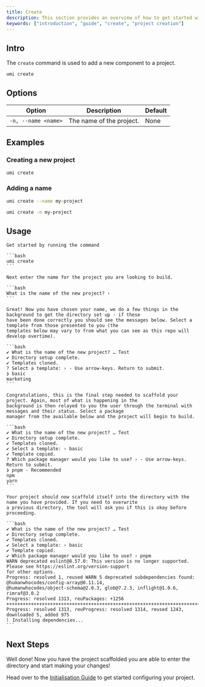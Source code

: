 ```yaml
---
title: Create
description: This section provides an overview of how to get started with the `umi create` command.
keywords: ["introduction", "guide", "create", "project creation"]
---
```


## Intro

The `create` command is used to add a new component to a project.

```bash copy
umi create
```

## Options

| Option | Description | Default |
| ------- | --- | --- |
| `-n, --name <name>` | The name of the project. | None |


## Examples

### Creating a new project

```bash copy
umi create
```

### Adding a name

```bash copy
umi create --name my-project
```
```bash copy
umi create -n my-project
```


## Usage

<Step>
  <StepItem title="Running The Command">

    Get started by running the command

    ```bash
    umi create
    ```

  </StepItem>
  <StepItem title="Project Name">

    Next enter the name for the project you are looking to build.

    ```bash
    What is the name of the new project? ›
    ```

  </StepItem>
  <StepItem title="Select Your Template">

    Great! Now you have chosen your name, we do a few things in the background to get the directory set up - if these
    have been done correctly you should see the messages below. Select a template from those presented to you (the
    templates below may vary to from what you can see as this repo will develop overtime).

    ```bash
    ✔ What is the name of the new project? … Test
    ✔ Directory setup complete.
    ✔ Templates cloned.
    ? Select a template: › - Use arrow-keys. Return to submit.
    ❯ basic
    marketing
    ```

  </StepItem>
  <StepItem title="Select Your Package Manager">

    Congratulations, this is the final step needed to scaffold your project. Again, most of what is happening in the
    background is then relayed to you the user through the terminal with messages and their status. Select a package
    manager from the available below and the project will begin to build.

    ```bash
    ✔ What is the name of the new project? … Test
    ✔ Directory setup complete.
    ✔ Templates cloned.
    ✔ Select a template: › basic
    ✔ Template copied.
    ? Which package manager would you like to use? › - Use arrow-keys. Return to submit.
    ❯ pnpm - Recommended
    npm
    yarn
    ```

  </StepItem>
  <StepItem title="Installation">

    Your project should now scaffold itself into the directory with the name you have provided. If you need to overwrite
    a previous directory, the tool will ask you if this is okay before proceeding.

    ```bash
    ✔ What is the name of the new project? … Test
    ✔ Directory setup complete.
    ✔ Templates cloned.
    ✔ Select a template: › basic
    ✔ Template copied.
    ✔ Which package manager would you like to use? › pnpm
    WARN deprecated eslint@8.57.0: This version is no longer supported. Please see https://eslint.org/version-support
    for other options.
    Progress: resolved 1, reused WARN 5 deprecated subdependencies found: @humanwhocodes/config-array@0.11.14,
    @humanwhocodes/object-schema@2.0.3, glob@7.2.3, inflight@1.0.6, rimraf@3.0.2
    Progress: resolved 1313, reuPackages: +1256
    ++++++++++++++++++++++++++++++++++++++++++++++++++++++++++++++++++++++++++++++++++++++++++++++++++++++++++++++++++++++++
    Progress: resolved 1313, reuProgress: resolved 1314, reused 1243, downloaded 5, added 975
    ⠇ Installing dependencies...
    ```

  </StepItem>
</Step>

## Next Steps

Well done! Now you have the project scaffolded you are able to enter the directory and start making your changes!

Head over to the [Initialisation Guide](/cli/commands/init) to get started configuring your project.
